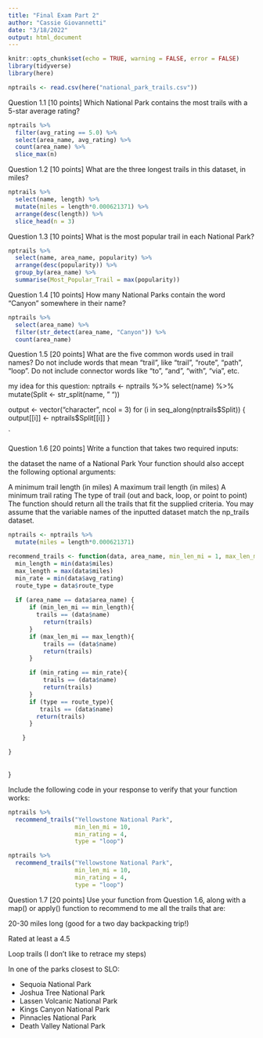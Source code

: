 ```yaml
---
title: "Final Exam Part 2"
author: "Cassie Giovannetti"
date: "3/18/2022"
output: html_document
---
```


```r
knitr::opts_chunk$set(echo = TRUE, warning = FALSE, error = FALSE)
library(tidyverse)
library(here)
```


```r
nptrails <- read.csv(here("national_park_trails.csv"))
```

Question 1.1 [10 points]
Which National Park contains the most trails with a 5-star average rating?

```r
nptrails %>%
  filter(avg_rating == 5.0) %>%
  select(area_name, avg_rating) %>%
  count(area_name) %>%
  slice_max(n)
```


Question 1.2 [10 points]
What are the three longest trails in this dataset, in miles?

```r
nptrails %>%
  select(name, length) %>%
  mutate(miles = length*0.000621371) %>%
  arrange(desc(length)) %>%
  slice_head(n = 3)
```

Question 1.3 [10 points]
What is the most popular trail in each National Park?

```r
nptrails %>%
  select(name, area_name, popularity) %>%
  arrange(desc(popularity)) %>%
  group_by(area_name) %>%
  summarise(Most_Popular_Trail = max(popularity))
```


Question 1.4 [10 points]
How many National Parks contain the word “Canyon” somewhere in their name?

```r
nptrails %>%
  select(area_name) %>%
  filter(str_detect(area_name, "Canyon")) %>%
  count(area_name)
```


Question 1.5 [20 points]
What are the five common words used in trail names?
Do not include words that mean “trail”, like “trail”, “route”, “path”, “loop”.
Do not include connector words like “to”, “and”, “with”, “via”, etc.

my idea for this question:
nptrails <- nptrails %>%
  select(name) %>%
  mutate(Split <- str_split(name, " "))

output <- vector("character", ncol = 3)
for (i in seq_along(nptrails$Split)) {
    output[[i]] <- nptrails$Split[[i]]
  }
  


`


Question 1.6 [20 points]
Write a function that takes two required inputs:

the dataset
the name of a National Park
Your function should also accept the following optional arguments:

A minimum trail length (in miles)
A maximum trail length (in miles)
A minimum trail rating
The type of trail (out and back, loop, or point to point)
The function should return all the trails that fit the supplied criteria. You may assume that the variable names of the inputted dataset match the np_trails dataset.

```r
nptrails <- nptrails %>%
  mutate(miles = length*0.000621371) 
```


```r
recommend_trails <- function(data, area_name, min_len_mi = 1, max_len_mi = 300, min_rating = 2.3, type = "loop") {
  min_length = min(data$miles)
  max_length = max(data$miles)
  min_rate = min(data$avg_rating)
  route_type = data$route_type
  
  if (area_name == data$area_name) {
      if (min_len_mi == min_length){
        trails == (data$name)
          return(trails)
      }
      if (max_len_mi == max_length){
          trails == (data$name)
          return(trails)
      }

      if (min_rating == min_rate){
          trails == (data$name)
          return(trails)
      }
      if (type == route_type){
         trails == (data$name)
        return(trails)
      }

    }

}
  
```


  }

Include the following code in your response to verify that your function works:

```r
nptrails %>%
  recommend_trails("Yellowstone National Park", 
                   min_len_mi = 10, 
                   min_rating = 4, 
                   type = "loop")
```
```r
nptrails %>%
  recommend_trails("Yellowstone National Park", 
                   min_len_mi = 10, 
                   min_rating = 4, 
                   type = "loop")
```


Question 1.7 [20 points]
Use your function from Question 1.6, along with a map() or apply() function to recommend to me all the trails that are:

20-30 miles long (good for a two day backpacking trip!)

Rated at least a 4.5

Loop trails (I don’t like to retrace my steps)

In one of the parks closest to SLO:

* Sequoia National Park
* Joshua Tree National Park
* Lassen Volcanic National Park
* Kings Canyon National Park
* Pinnacles National Park
* Death Valley National Park
